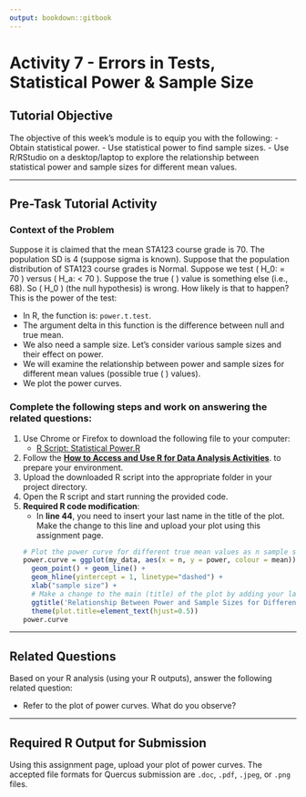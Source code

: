```yaml
---
output: bookdown::gitbook
---
```

# Activity 7 - Errors in Tests, Statistical Power & Sample Size

## Tutorial Objective

The objective of this week's module is to equip you with the following:
- Obtain statistical power.
- Use statistical power to find sample sizes.
- Use R/RStudio on a desktop/laptop to explore the relationship between statistical power and sample sizes for different mean values.

---

## Pre-Task Tutorial Activity

### Context of the Problem

Suppose it is claimed that the mean STA123 course grade is 70. The population SD is 4 (suppose sigma is known). Suppose that the population distribution of STA123 course grades is Normal. Suppose we test \( H_0: \mu = 70 \) versus \( H_a: \mu < 70 \). Suppose the true \( \mu \) value is something else (i.e., 68). So \( H_0 \) (the null hypothesis) is wrong. How likely is that to happen? This is the power of the test:

- In R, the function is: `power.t.test`.
- The argument delta in this function is the difference between null and true mean.
- We also need a sample size. Let's consider various sample sizes and their effect on power.
- We will examine the relationship between power and sample sizes for different mean values (possible true \( \mu \) values).
- We plot the power curves.

### Complete the following steps and work on answering the related questions:

1. Use Chrome or Firefox to download the following file to your computer:
   - [R Script: Statistical Power.R](https://raw.githubusercontent.com/aslemand/Data-Analysis-Activities/main/data/Activity_8/Statistical_Power.R)
2. Follow the [**How to Access and Use R for Data Analysis Activities**](#how-to-set-up-r-for-data-analysis-activities). to prepare your environment.
3. Upload the downloaded R script into the appropriate folder in your project directory.
4. Open the R script and start running the provided code.
5. **Required R code modification**:
   - In **line 44**, you need to insert your last name in the title of the plot. Make the change to this line and upload your plot using this assignment page.
   ```r
   # Plot the power curve for different true mean values as n sample size increases
   power.curve = ggplot(my_data, aes(x = n, y = power, colour = mean)) +
     geom_point() + geom_line() +
     geom_hline(yintercept = 1, linetype="dashed") + 
     xlab("sample size") +
     # Make a change to the main (title) of the plot by adding your last name to it
     ggtitle('Relationship Between Power and Sample Sizes for Different Mean Value Constructed by You') +
     theme(plot.title=element_text(hjust=0.5))
   power.curve
   ```

---

## Related Questions

Based on your R analysis (using your R outputs), answer the following related question:

- Refer to the plot of power curves. What do you observe?

---

## Required R Output for Submission

Using this assignment page, upload your plot of power curves. The accepted file formats for Quercus submission are `.doc`, `.pdf`, `.jpeg`, or `.png` files.
